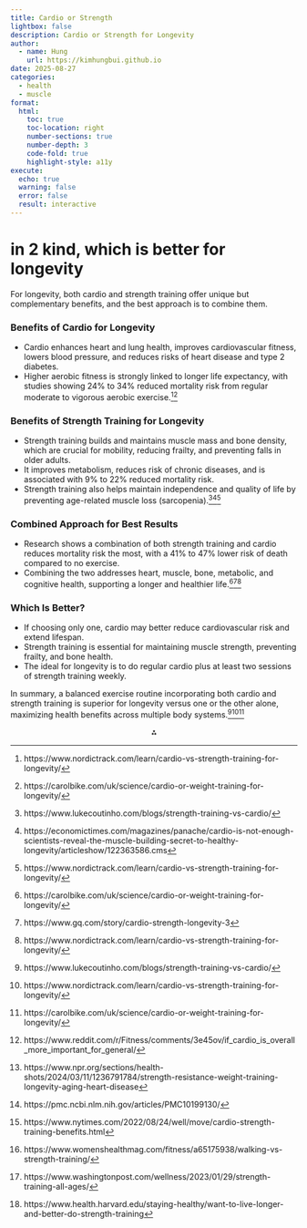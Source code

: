 ```yaml
---
title: Cardio or Strength
lightbox: false
description: Cardio or Strength for Longevity
author:
  - name: Hung
    url: https://kimhungbui.github.io
date: 2025-08-27
categories:
  - health
  - muscle
format:
  html:
    toc: true
    toc-location: right
    number-sections: true
    number-depth: 3
    code-fold: true
    highlight-style: a11y
execute:
  echo: true
  warning: false
  error: false
  result: interactive
---
```

# in 2 kind, which is better for longevity

For longevity, both cardio and strength training offer unique but complementary benefits, and the best approach is to combine them.

### Benefits of Cardio for Longevity

- Cardio enhances heart and lung health, improves cardiovascular fitness, lowers blood pressure, and reduces risks of heart disease and type 2 diabetes.
- Higher aerobic fitness is strongly linked to longer life expectancy, with studies showing 24% to 34% reduced mortality risk from regular moderate to vigorous aerobic exercise.[^1][^2]


### Benefits of Strength Training for Longevity

- Strength training builds and maintains muscle mass and bone density, which are crucial for mobility, reducing frailty, and preventing falls in older adults.
- It improves metabolism, reduces risk of chronic diseases, and is associated with 9% to 22% reduced mortality risk.
- Strength training also helps maintain independence and quality of life by preventing age-related muscle loss (sarcopenia).[^3][^4][^1]


### Combined Approach for Best Results

- Research shows a combination of both strength training and cardio reduces mortality risk the most, with a 41% to 47% lower risk of death compared to no exercise.
- Combining the two addresses heart, muscle, bone, metabolic, and cognitive health, supporting a longer and healthier life.[^2][^5][^1]


### Which Is Better?

- If choosing only one, cardio may better reduce cardiovascular risk and extend lifespan.
- Strength training is essential for maintaining muscle strength, preventing frailty, and bone health.
- The ideal for longevity is to do regular cardio plus at least two sessions of strength training weekly.

In summary, a balanced exercise routine incorporating both cardio and strength training is superior for longevity versus one or the other alone, maximizing health benefits across multiple body systems.[^3][^1][^2]
<span style="display:none">[^10][^11][^12][^6][^7][^8][^9]</span>

<div style="text-align: center">⁂</div>

[^1]: https://www.nordictrack.com/learn/cardio-vs-strength-training-for-longevity/

[^2]: https://carolbike.com/uk/science/cardio-or-weight-training-for-longevity/

[^3]: https://www.lukecoutinho.com/blogs/strength-training-vs-cardio/

[^4]: https://economictimes.com/magazines/panache/cardio-is-not-enough-scientists-reveal-the-muscle-building-secret-to-healthy-longevity/articleshow/122363586.cms

[^5]: https://www.gq.com/story/cardio-strength-longevity-3

[^6]: https://www.nytimes.com/2022/08/24/well/move/cardio-strength-training-benefits.html

[^7]: https://www.womenshealthmag.com/fitness/a65175938/walking-vs-strength-training/

[^8]: https://www.washingtonpost.com/wellness/2023/01/29/strength-training-all-ages/

[^9]: https://www.health.harvard.edu/staying-healthy/want-to-live-longer-and-better-do-strength-training

[^10]: https://www.reddit.com/r/Fitness/comments/3e45ov/if_cardio_is_overall_more_important_for_general/

[^11]: https://www.npr.org/sections/health-shots/2024/03/11/1236791784/strength-resistance-weight-training-longevity-aging-heart-disease

[^12]: https://pmc.ncbi.nlm.nih.gov/articles/PMC10199130/

